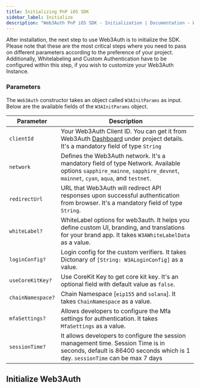```yaml
---
title: Initializing PnP iOS SDK
sidebar_label: Initialize
description: "Web3Auth PnP iOS SDK - Initialization | Documentation - Web3Auth"
---
```



After installation, the next step to use Web3Auth is to initialize the SDK. Please note that these
are the most critical steps where you need to pass on different parameters according to the
preference of your project. Additionally, Whitelabeling and Custom Authentication have to be
configured within this step, if you wish to customize your Web3Auth Instance.

### Parameters

The `Web3Auth` constructor takes an object called `W3AInitParams` as input. Below are the available
fields of the `W3AInitParams` object.

| Parameter         | Description                                                                                                                                                             |
| ----------------- | ----------------------------------------------------------------------------------------------------------------------------------------------------------------------- |
| `clientId`        | Your Web3Auth Client ID. You can get it from Web3Auth [Dashboard](https://dashboard.web3auth.io/) under project details. It's a mandatory field of type `String`        |
| `network`         | Defines the Web3Auth network. It's a mandatory field of type Network. Available options `sapphire_mainne`, `sapphire_devnet`, `mainnet`, `cyan`, `aqua`, and `testnet`. |
| `redirectUrl`     | URL that Web3Auth will redirect API responses upon successful authentication from browser. It's a mandatory field of type `String`.                                     |
| `whiteLabel?`     | WhiteLabel options for web3auth. It helps you define custom UI, branding, and translations for your brand app. It takes `W3AWhiteLabelData` as a value.                 |
| `loginConfig?`    | Login config for the custom verifiers. It takes Dictonary of `[String: W3ALoginConfig]` as a value.                                                                     |
| `useCoreKitKey?`  | Use CoreKit Key to get core kit key. It's an optional field with default value as `false`.                                                                              |
| `chainNamespace?` | Chain Namespace [`eip155` and `solana`]. It takes `ChainNamespace` as a value.                                                                                          |
| `mfaSettings?`    | Allows developers to configure the Mfa settings for authentication. It takes `MfaSettings` as a value.                                                                  |
| `sessionTime?`    | It allows developers to configure the session management time. Session Time is in seconds, default is 86400 seconds which is 1 day. `sessionTime` can be max 7 days     |

## Initialize Web3Auth

<Initialization />
